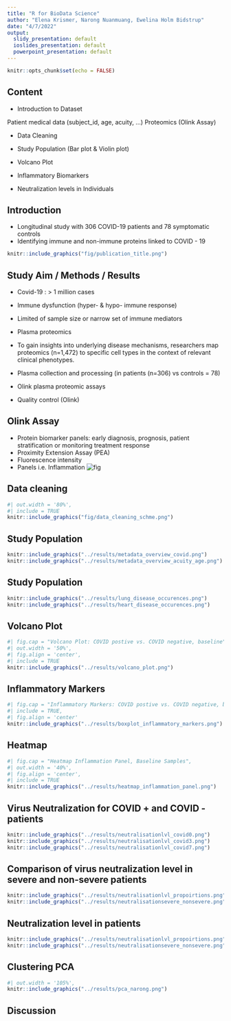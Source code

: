 ```yaml
---
title: "R for BioData Science"
author: "Elena Krismer, Narong Nuanmuang, Ewelina Holm Bidstrup"
date: "4/7/2022"
output:
  slidy_presentation: default
  ioslides_presentation: default
  powerpoint_presentation: default
---
```


```r
knitr::opts_chunk$set(echo = FALSE)
```


## Content

* Introduction to Dataset

Patient medical data (subject_id, age, acuity, …)
Proteomics (Olink Assay)

* Data Cleaning

* Study Population (Bar plot & Violin plot)

* Volcano Plot

* Inflammatory Biomarkers

* Neutralization levels in Individuals



## Introduction

* Longitudinal study with 306 COVID-19 patients and 78 symptomatic controls
* Identifying immune and non-immune proteins linked to COVID - 19

```r
knitr::include_graphics("fig/publication_title.png")
```

## Study Aim / Methods / Results

* Covid-19 : > 1 million cases
* Immune dysfunction (hyper- & hypo- immune response)
* Limited of sample size or narrow set of immune mediators
* Plasma proteomics 

* To gain insights into underlying disease mechanisms, researchers map proteomics (n=1,472) to specific cell types in the context of relevant clinical phenotypes.

* Plasma collection and processing (in patients (n=306) vs controls = 78)
* Olink plasma proteomic assays
* Quality control (Olink)

 
## Olink Assay
* Protein biomarker panels:
early diagnosis, prognosis, patient stratification 
or monitoring treatment response
* Proximity Extension Assay (PEA)
* Fluorescence intensity
* Panels i.e. Inflammation
![fig](fig/olink.png)

## Data cleaning

```r
#| out.width = '80%', 
#| include = TRUE
knitr::include_graphics("fig/data_cleaning_schme.png")
```


## Study Population

```r
knitr::include_graphics("../results/metadata_overview_covid.png")
knitr::include_graphics("../results/metadata_overview_acuity_age.png")
```

## Study Population

```r
knitr::include_graphics("../results/lung_disease_occurences.png")
knitr::include_graphics("../results/heart_disease_occurences.png")
```

## Volcano Plot

```r
#| fig.cap = "Volcano Plot: COVID postive vs. COVID negative, baseline",
#| out.width = '50%', 
#| fig.align = 'center',
#| include = TRUE
knitr::include_graphics("../results/volcano_plot.png") 
```

## Inflammatory Markers 

```r
#| fig.cap = "Inflammatory Markers: COVID postive vs. COVID negative, baseline",
#| include = TRUE,
#| fig.align = 'center'
knitr::include_graphics("../results/boxplot_inflammatory_markers.png")
```


## Heatmap

```r
#| fig.cap = "Heatmap Inflammation Panel, Baseline Samples",
#| out.width = '40%', 
#| fig.align = 'center',
#| include = TRUE
knitr::include_graphics("../results/heatmap_inflammation_panel.png") 
```

## Virus Neutralization for COVID + and COVID - patients

```r
knitr::include_graphics("../results/neutralisationlvl_covid0.png")
knitr::include_graphics("../results/neutralisationlvl_covid3.png")
knitr::include_graphics("../results/neutralisationlvl_covid7.png")
```


## Comparison of virus neutralization level in severe and non-severe patients

```r
knitr::include_graphics("../results/neutralisationlvl_propoirtions.png")
knitr::include_graphics("../results/neutralisationsevere_nonsevere.png")
```

## Neutralization level in patients

```r
knitr::include_graphics("../results/neutralisationlvl_propoirtions.png")
knitr::include_graphics("../results/neutralisationsevere_nonsevere.png")
```

## Clustering PCA

```r
#| out.width = '105%', 
knitr::include_graphics("../results/pca_narong.png")
```

## Discussion

